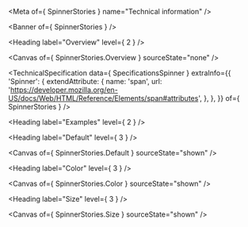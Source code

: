 
<Meta of={ SpinnerStories } name="Technical information" />

<Banner of={ SpinnerStories } />

<Heading label="Overview" level={ 2 } />

<Canvas of={ SpinnerStories.Overview } sourceState="none" />

<TechnicalSpecification
  data={ SpecificationsSpinner }
  extraInfo={{
    'Spinner': {
      extendAttribute: {
        name: 'span',
        url: 'https://developer.mozilla.org/en-US/docs/Web/HTML/Reference/Elements/span#attributes',
      },
    },
  }}
  of={ SpinnerStories } />

<Heading label="Examples" level={ 2 } />

<Heading label="Default" level={ 3 } />

<Canvas of={ SpinnerStories.Default } sourceState="shown" />

<Heading label="Color" level={ 3 } />

<Canvas of={ SpinnerStories.Color } sourceState="shown" />

<Heading label="Size" level={ 3 } />

<Canvas of={ SpinnerStories.Size } sourceState="shown" />
